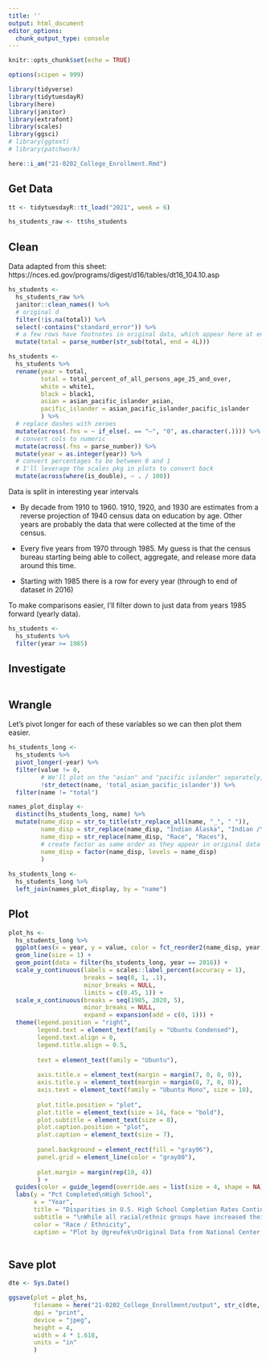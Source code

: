 ```yaml
---
title: ''
output: html_document
editor_options: 
  chunk_output_type: console
---
```


```r
knitr::opts_chunk$set(echo = TRUE)

options(scipen = 999)

library(tidyverse)
library(tidytuesdayR)
library(here)
library(janitor)
library(extrafont)
library(scales)
library(ggsci)
# library(ggtext)
# library(patchwork)

here::i_am("21-0202_College_Enrollment.Rmd")

```

## Get Data

```r
tt <- tidytuesdayR::tt_load("2021", week = 6)

hs_students_raw <- tt$hs_students

```

## Clean

Data adapted from this sheet:
https://nces.ed.gov/programs/digest/d16/tables/dt16_104.10.asp

```r
hs_students <- 
  hs_students_raw %>% 
  janitor::clean_names() %>%
  # original d
  filter(!is.na(total)) %>% 
  select(-contains("standard_error")) %>% 
  # a few rows have footnotes in original data, which appear here at end of number (e.g., 19103 is year 1910 with footnote 3)
  mutate(total = parse_number(str_sub(total, end = 4L)))
```


```r
hs_students <- 
  hs_students %>% 
  rename(year = total, 
         total = total_percent_of_all_persons_age_25_and_over, 
         white = white1, 
         black = black1, 
         asian = asian_pacific_islander_asian, 
         pacific_islander = asian_pacific_islander_pacific_islander
         ) %>% 
  # replace dashes with zeroes
  mutate(across(.fns = ~ if_else(. == "—", "0", as.character(.)))) %>% 
  # convert cols to numeric
  mutate(across(.fns = parse_number)) %>% 
  mutate(year = as.integer(year)) %>% 
  # convert percentages to be between 0 and 1
  # I'll leverage the scales pkg in plots to convert back
  mutate(across(where(is_double), ~ . / 100))

```

Data is split in interesting year intervals 

- By decade from 1910 to 1960. 1910, 1920, and 1930 are estimates from a reverse projection of 1940 census data on education by age. Other years are probably the data that were collected at the time of the census. 

- Every five years from 1970 through 1985. My guess is that the census bureau starting being able to collect, aggregate, and release more data around this time. 

- Starting with 1985 there is a row for every year (through to end of dataset in 2016)

To make comparisons easier, I'll filter down to just data from years 1985 forward (yearly data).


```r
hs_students <- 
  hs_students %>% 
  filter(year >= 1985)
```


## Investigate

```r

```

## Wrangle

Let's pivot longer for each of these variables so we can then plot them easier. 


```r
hs_students_long <- 
  hs_students %>% 
  pivot_longer(-year) %>% 
  filter(value != 0, 
         # We'll plot on the "asian" and "pacific islander" separately, so remove the combined total
         !str_detect(name, 'total_asian_pacific_islander')) %>% 
  filter(name != "total")

names_plot_display <- 
  distinct(hs_students_long, name) %>% 
  mutate(name_disp = str_to_title(str_replace_all(name, "_", " ")),
         name_disp = str_replace(name_disp, "Indian Alaska", "Indian /\nAlaska"),
         name_disp = str_replace(name_disp, "Race", "Races"),
         # create factor as same order as they appear in original data
         name_disp = factor(name_disp, levels = name_disp)
         )
  
hs_students_long <- 
  hs_students_long %>% 
  left_join(names_plot_display, by = "name")

```



## Plot

```r
plot_hs <-
  hs_students_long %>% 
  ggplot(aes(x = year, y = value, color = fct_reorder2(name_disp, year, value, .desc = TRUE))) +
  geom_line(size = 1) +
  geom_point(data = filter(hs_students_long, year == 2016)) + 
  scale_y_continuous(labels = scales::label_percent(accuracy = 1), 
                     breaks = seq(0, 1, .1),
                     minor_breaks = NULL, 
                     limits = c(0.45, 1)) +
  scale_x_continuous(breaks = seq(1985, 2020, 5), 
                     minor_breaks = NULL, 
                     expand = expansion(add = c(0, 1))) + 
  theme(legend.position = "right", 
        legend.text = element_text(family = "Ubuntu Condensed"),
        legend.text.align = 0,
        legend.title.align = 0.5,
        
        text = element_text(family = "Ubuntu"), 
        
        axis.title.x = element_text(margin = margin(7, 0, 0, 0)),
        axis.title.y = element_text(margin = margin(0, 7, 0, 0)),
        axis.text = element_text(family = "Ubuntu Mono", size = 10), 
        
        plot.title.position = "plot",
        plot.title = element_text(size = 14, face = "bold"),
        plot.subtitle = element_text(size = 8), 
        plot.caption.position = "plot",
        plot.caption = element_text(size = 7), 
        
        panel.background = element_rect(fill = "gray96"), 
        panel.grid = element_line(color = "gray80"),
        
        plot.margin = margin(rep(10, 4))
        ) + 
  guides(color = guide_legend(override.aes = list(size = 4, shape = NA))) + 
  labs(y = "Pct Completed\nHigh School", 
       x = "Year", 
       title = "Disparities in U.S. High School Completion Rates Continue", 
       subtitle = "\nWhile all racial/ethnic groups have increased their high school completion rates since 1985 for persons age 25 and over,\n    many disparities continue to persist.  In particular, those identified as Hispanic by the U.S. Census Bureau still lag far\n    behind other groups (as of 2016).\n\nData for years prior to 1993 are for persons with 4 or more years of high school.\nData for later years are for high school completers (i.e., diploma or equivalent GED).\n",
       color = "Race / Ethnicity", 
       caption = "Plot by @greufek\nOriginal Data from National Center for Education Statistics (NCES) \nData provided via Data.World and Tidy Tuesday")
  

```

## Save plot 

```r
dte <- Sys.Date()

ggsave(plot = plot_hs,
       filename = here("21-0202_College_Enrollment/output", str_c(dte, "_high_school_completion_rates.jpeg")), 
       dpi = "print",
       device = "jpeg", 
       height = 4, 
       width = 4 * 1.618, 
       units = "in"
       )


```


